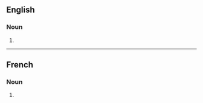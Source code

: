 ==English==

===Noun===
{{head|en|noun form}}

# {{plural of|en|illumination}}

----

==French==

===Noun===
{{head|fr|noun plural form|g=f}}

# {{plural of|fr|illumination}}